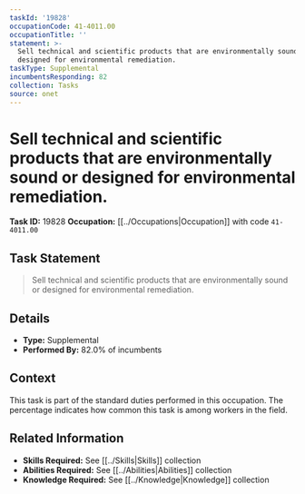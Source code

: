 ```yaml
---
taskId: '19828'
occupationCode: 41-4011.00
occupationTitle: ''
statement: >-
  Sell technical and scientific products that are environmentally sound or
  designed for environmental remediation.
taskType: Supplemental
incumbentsResponding: 82
collection: Tasks
source: onet
---
```

# Sell technical and scientific products that are environmentally sound or designed for environmental remediation.

**Task ID:** 19828
**Occupation:** [[../Occupations|Occupation]] with code `41-4011.00`

## Task Statement

> Sell technical and scientific products that are environmentally sound or designed for environmental remediation.

## Details

- **Type:** Supplemental
- **Performed By:** 82.0% of incumbents

## Context

This task is part of the standard duties performed in this occupation. The percentage indicates how common this task is among workers in the field.

## Related Information

- **Skills Required:** See [[../Skills|Skills]] collection
- **Abilities Required:** See [[../Abilities|Abilities]] collection
- **Knowledge Required:** See [[../Knowledge|Knowledge]] collection
